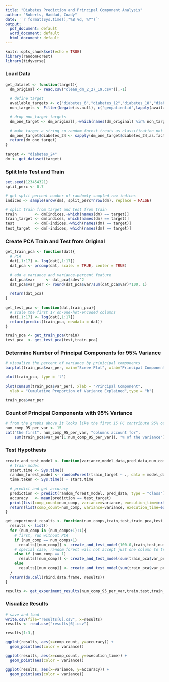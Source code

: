 ```yaml
---
title: "Diabetes Prediction and Principal Component Analysis"
author: "Roberts, Haddad, Coady"
date: '`r format(Sys.time(),"%B %d, %Y")`'
output:
  pdf_document: default
  word_document: default
  html_document: default
---
```


```r
knitr::opts_chunk$set(echo = TRUE)
library(randomForest)
library(tidyverse)
```

### Load Data ###
```r
get_dataset <- function(target){
  dm_original <- read.csv("clean_dm_2_27_19.csv")[,-1]
  
  # define target
  available_targets <- c("diabetes_6","diabetes_12","diabetes_18","diabetes_24")
  non_targets <- Filter(Negate(is.null), c("genpatientid",lapply(available_targets, function(i) if (i != target) {i})))

  # drop non_target targets
  dm_one_target <- dm_original[,-which(names(dm_original) %in% non_targets)]
  
  # make target a string so random forest treats as classification not regression
  dm_one_target$diabetes_24 <- sapply(dm_one_target$diabetes_24,as.factor)
  return(dm_one_target)
}

target <- "diabetes_24"
dm <- get_dataset(target)
```

### Split Into Test and Train ###
```r
set.seed(123454321) 
split_perc <- 0.7

# get split-percent number of randomly sampled row indices
indices <- sample(nrow(dm), split_perc*nrow(dm), replace = FALSE)

# split train from target and test from train
train        <- dm[indices,-which(names(dm) == target)]
train_target <- dm[indices, which(names(dm) == target)]
test         <- dm[-indices,-which(names(dm) == target)]
test_target  <- dm[-indices, which(names(dm) == target)]
```

### Create PCA Train and Test from Original ###
```r
get_train_pca <- function(dat){
  # PCA
  dat[,1:17] <- log(dat[,1:17])
  dat_pca <- prcomp(dat, scale. = TRUE, center = TRUE)
  
  # add a variance and variance-percent feature
  dat_pca$var     <- dat_pca$sdev^2
  dat_pca$var_per <- round(dat_pca$var/sum(dat_pca$var)*100, 1)
  
  return(dat_pca)
}

get_test_pca <- function(dat,train_pca){
  # scale the first 17 on-one-hot-encoded columns
  dat[,1:17] <- log(dat[,1:17])
  return(predict(train_pca, newdata = dat))
}

train_pca <- get_train_pca(train)
test_pca  <- get_test_pca(test,train_pca)
```

### Determine Number of Principal Components for 95% Variance ###
```r
# visualize the percent of variance by prinicipal components
barplot(train_pca$var_per, main="Scree Plot", xlab="Principal Component", ylab="Percent Variation")
```

```r
plot(train_pca, type = 'l')
```

```r
plot(cumsum(train_pca$var_per), xlab = "Principal Component",
  ylab = "Cumulative Proportion of Variance Explained",type = "b")
```
```r
train_pca$var_per
```



### Count of Principal Components with 95% Variance ###
```r
# from the graphs above it looks like the first 15 PC contribute 95% of the variance
num_comp_95_per_var <- 15
cat("the first", num_comp_95_per_var, "columns account for",
    sum(train_pca$var_per[1:num_comp_95_per_var]), "% of the variance")
```
### Test Hypothesis ###
```r
create_and_test_model <- function(variance,model_data,pred_data,num_comp){
  # train model
  start.time <- Sys.time()
  random_forest_model <- randomForest(train_target ~ ., data = model_data, importance = TRUE)
  time.taken <- Sys.time() - start.time
  
  # predict and get accuracy
  prediction <- predict(random_forest_model, pred_data, type = "class")
  accuracy   <- mean(prediction == test_target)
  print(list(comp_count=num_comp, variance=variance, execution_time=extract_numeric(time.taken), accuracy=accuracy))
  return(list(comp_count=num_comp, variance=variance, execution_time=extract_numeric(time.taken), accuracy=accuracy))
}

get_experiment_results <- function(num_comps,train,test,train_pca,test_pca){
  results <- list()
  for (num_comp in (num_comps+1):1){
    # first, run without PCA
    if (num_comp == num_comps+1)
      results[[num_comp]] <- create_and_test_model(100.0,train,test,num_comp)
    # special case, random forest will not accept just one column to train on, we pair PCA1 with PCA30 to approximate PCA1
    else if (num_comp == 1)
      results[[num_comp]] <- create_and_test_model(sum(train_pca$var_per[c(1,30)]),train_pca$x[,c(1,30)],test_pca[,c(1,30)],1)
    else
      results[[num_comp]] <- create_and_test_model(sum(train_pca$var_per[1:num_comp]),train_pca$x[,1:num_comp],test_pca[,1:num_comp],num_comp)
  }
  return(do.call(rbind.data.frame, results))
}

```

```r
results <- get_experiment_results(num_comp_95_per_var,train,test,train_pca,test_pca)
```

### Visualize Results ###

```r
# save and load
write.csv(file="results[6].csv", x=results)
results <- read.csv("results[6].csv")
```

```r
results[1:3,]
```

```r
ggplot(results, aes(x=comp_count, y=accuracy)) +
  geom_point(aes(color = variance))
```

```r
ggplot(results, aes(x=comp_count, y=execution_time)) +
  geom_point(aes(color = variance))
```



```r
ggplot(results, aes(x=variance, y=accuracy)) +
  geom_point(aes(color = variance))
```


